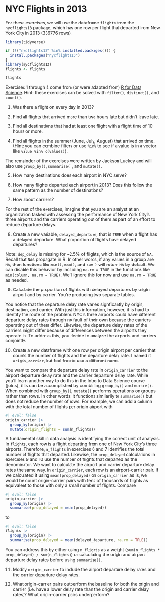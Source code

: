 # NYC Flights in 2013

For these exercises, we will use the dataframe `flights` from the `nycflights13` package, which has one row per flight that departed from New York City in 2013 (336776 rows).

```r
library(tidyverse)

if (!("nycflights13" %in% installed.packages())) {
  install.packages("nycflights13")
}
library(nycflights13)
flights <- flights

flights
```

Exercises 1 through 4 come from (or were adapted from) [R for Data Science](https://r4ds.hadley.nz/data-transform.html#exercises). Hint: these exercises can be solved with `filter()`, `distinct()`, and `count()`.

1. Was there a flight on every day in 2013?

2. Find all flights that arrived more than two hours late but didn’t leave late.

3. Find all destinations that had at least one flight with a flight time of 10 hours or more.

4. Find all flights in the summer (June, July, August) that arrived on time. (Hint: you can combine filters or use `%in%` to see if a value is in a vector like `value %in% c(values)`).

The remainder of the exercises were written by Jackson Luckey and will also use `group_by()`, `summarise()`, and `mutate()`.

5. How many destinations does each airport in NYC serve?

6. How many flights departed each airport in 2013? Does this follow the same pattern as the number of destinations?

7. How about carriers?

For the rest of the exercises, imagine that you are an analyst at an organization tasked with assessing the performance of New York City's three airports and the carriers operating out of them as part of an effort to reduce departure delays.

8. Create a new variable, `delayed_departure`, that is `TRUE` when a flight has a delayed departure. What proportion of flights have delayed departures?

Note: `dep_delay` is missing for ~2.5% of flights, which is the source of `NA`. Recall that `NA`s propagate in R. In other words, if any values in a group are `NA`, then functions like `min()`, `max()`, and `sum()` will return `NA` by default. We can disable this behavior by including `na.rm = TRUE` in the functions like `min(column, na.rm = TRUE)`. We'll ignore this for now and use `na.rm = TRUE` as needed.

9. Calculate the proportion of flights with delayed departures by origin airport and by carrier. You're producing two separate tables.

You notice that the departure delay rate varies signficantly by origin, destination, and carrier. With just this information, however, it is hard to identify the route of the problem. NYC's three airports could have different departure delay rates through no fault of their own because the carriers operating out of them differ. Likewise, the departure delay rates of the carriers might differ because of differences between the airports they operate in. To address this, you decide to analyze the airports and carriers conjointly.

10. Create a new dataframe with one row per origin airport per carrier that counts the number of flights and the departure delay rate. I named it `origin_carrier`, but feel free to use a different name.

You want to compare the departure delay rate in `origin_carrier` to the airport departure delay rate and the carrier departure delay rate. While you'll learn another way to do this in the Intro to Data Science course (joins), this can be accomplished by combining `group_by()` and `mutate()`. When combined with `group_by()`, `mutate()` performs operations on groups rather than rows. In other words, it functions similarily to `summarise()` but does not reduce the number of rows. For example, we can add a column with the total number of flights per origin airport with

```r
#| eval: false
origin_carrier |>
  group_by(origin) |>
  mutate(origin_flights = sum(n_flights))
```

A fundamental skill in data analysis is identifying the correct unit of analysis. In `flights`, each row is a flight departing from one of New York City's three airports. Therefore, `n_flights` in exercises 6 and 7 identifies the total number of flights that departed. Likewise, the `prop_delayed` calculations in exercises 9 and 10 use the number of flights that departed as the denominator. We want to calculate the airport and carrier departure delay rates the same way. In `origin_carrier`, each row is an airport-carrier pair. If we calculated it using `mean(prop_delayed)` on `origin_carrier` as is, we would be count origin-carrier pairs with tens of thousands of flights as equivalent to those with only a small number of flights. Compare

```r
#| eval: false
origin_carrier |>
  group_by(origin) |>
  summarise(prop_delayed = mean(prop_delayed))
```

to

```r
#| eval: false
flights |>
  group_by(origin) |>
  summarise(prop_delayed = mean(delayed_departure, na.rm = TRUE))
```

You can address this by either using `n_flights` as a weight (`sum(n_flights * prop_delayed) / sum(n_flights)`) or calculating the origin and airport departure delay rates before using `summarise()`.

11. Modify `origin_carrier` to include the airport departure delay rates and the carrier departure delay rates.

12. What origin-carrier pairs outperform the baseline for both the origin and carrier (i.e. have a lower delay rate than the origin and carrier delay rates)? What origin-carrier pairs underperform?